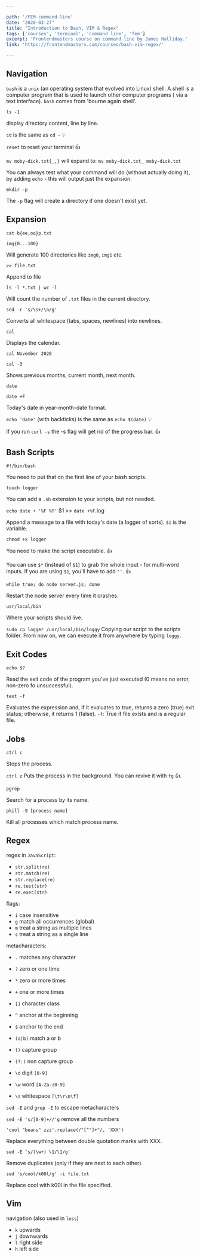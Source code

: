 ```yaml
---

path: '/FEM-command-line'
date: "2020-03-27"
title: "Introduction to Bash, VIM & Regex"
tags: ['courses', 'terminal', 'command line', 'fem']
excerpt: 'Frontendmasters course on command line by James Halliday.'
link: 'https://frontendmasters.com/courses/bash-vim-regex/'

---
```


## Navigation
`bash` is a `unix` (an operating system that evolved into Linux) shell. A shell is a computer program that is used to launch other computer programs ( via a text interface). `bash` comes from 'bourne again shell'.

`ls -1`

display directory content, line by line.

`cd` is the same as `cd ~` 💡

`reset` to reset your terminal 👍

`mv moby-dick.txt{_,}` will expand to: `mv moby-dick.txt_ moby-dick.txt`

You can always test what your command will do (without actually doing it), by adding `echo` - this will output just the expansion.

`mkdir -p`

The `-p` flag will create a directory if one doesn't exist yet.

## Expansion

`cat b{ee,oo}p.txt`

`img{0...100}`

Will generate 100 directories like `img0`, `img1` etc.

`>> file.txt`

Append to file

`ls -l *.txt | wc -l`

Will count the number of `.txt` files in the current directory.

`sed -r 's/\s+/\n/g'`

Converts all whitespace (tabs, spaces, newlines) into newlines.

`cal`

Displays the calendar.

`cal November 2020`

`cal -3`

Shows previous months, current month, next month.

`date`

`date +F`

Today's date in year-month-date format.

`echo 'date'` (with backticks)  is the same as `echo $(date)` 💡

If you run `curl -s` the -s flag will get rid of the progress bar. 👍

## Bash Scripts

`#!/bin/bash`

You need to put that on the first line of your bash scripts.

`touch logger`

You can add a `.sh` extension to your scripts, but not needed.

`echo date + '%F %T'` $1 >> `date +%F`.log

Append a message to a file with today's date (a logger of sorts). `$1` is the variable.

`chmod +x logger`

You need to make the script executable. 👍

You can use `$*` (instead of `$1`) to grab the whole input - for multi-word inputs. If you are using `$1`, you'll have to add `''`. 👍

`while true; do node server.js; done`

Restart the node server every time it crashes.

`usr/local/bin`

Where your scripts should live.

`sudo cp logger /usr/local/bin/loggy`
Copying our script to the scripts folder. From now on, we can execute it from anywhere by typing `loggy`.

## Exit Codes
`echo $?`

Read the exit code of the program you've just executed (0 means no error, non-zero fo unsuccessful).

`test -f`

Evaluates the expression and, if it evaluates to true, returns a zero (true) exit status; otherwise, it returns 1 (false). `-f`: True if file exists and is a regular file.

## Jobs

`ctrl c`

Stops the process.

`ctrl z`
Puts the process in the background. You can revive it with `fg` 👍.

`pgrep`

Search for a process by its name.

`pkill -9 [process name]`

Kill all processes which match process name.

## Regex

regex in `JavaScript`:
- `str.split(re)`
- `str.match(re)`
- `str.replace(re)`
- `re.test(str)`
- `re.exec(str)`

flags:
- `i` case insensitive
- `g` match all occurrences (global)
- `m` treat a string as multiple lines
- `s` treat a string as a single line

metacharacters:
- `.` matches any character
- `?` zero or one time
- `*` zero or more times
- `+` one or more times

- `[]` character class
- `^` anchor at the beginning
- `$` anchor to the end

- `(a|b)` match a or b

- `()` capture group
- `(?:)` non capture group

- `\d` digit `[0-9]`
- `\w` word `[A-Za-z0-9]`
- `\s` whitespace `[\t\r\n\f]`

 `sed -E` and `grep -E`
 to escape metacharacters

 `sed -E 's/[0-9]+//'g`
 remove all the numbers

 `'cool "beans" zzz'.replace(/"[^"]+"/, 'XXX')`

 Replace everything between double quotation marks with XXX.

 `sed -E 's/(\w+) \1/\1/g'`

 Remove duplicates (only if they are next to each other).

 `sed 's/cool/k00l/g' -i file.txt`

 Replace cool with k00l in the file specified.

 ## Vim
 navigation (also used in `less`)

- `k` upwards
- `j` downwards
- `l` right side
- `h` left side